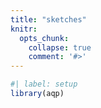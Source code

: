 ```yaml
---
title: "sketches"
knitr:
  opts_chunk:
    collapse: true
    comment: '#>'
---
```


```r
#| label: setup
library(aqp)
```
